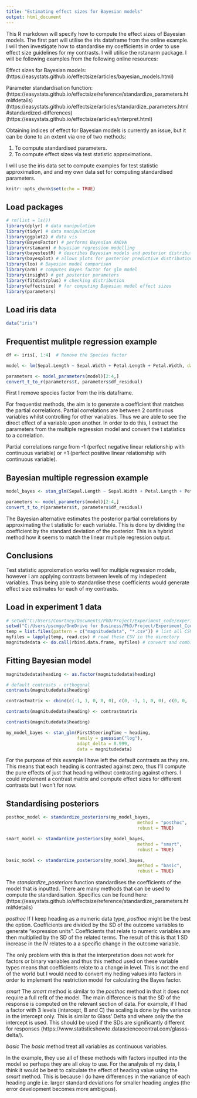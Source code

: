 ```yaml
---
title: "Estimating effect sizes for Bayesian models"
output: html_document
---
```


This R markdown will specify how to compute the effect sizes of Bayesian models. The first part will utilise the iris dataframe from the online example. I will then investigate how to standardise my coefficients in order to use effect size guidelines for my contrasts. I will utilise the rstanarm package. I will be following examples from the following online resources:

Effect sizes for Bayesian models:
(https://easystats.github.io/effectsize/articles/bayesian_models.html)

Parameter standardisation function:
(https://easystats.github.io/effectsize/reference/standardize_parameters.html#details)
(https://easystats.github.io/effectsize/articles/standardize_parameters.html#standardized-differences)
(https://easystats.github.io/effectsize/articles/interpret.html)


Obtaining indices of effect for Bayesian models is currently an issue, but it can be done to an extent via one of two methods:

1) To compute standardised parameters.
2) To compute effect sizes via test statistic approximations.

I will use the iris data set to compute examples for test statistic approximation, and and my own data set for computing standardised parameters.

```r
knitr::opts_chunk$set(echo = TRUE)
```

## Load packages

```r
# rm(list = ls())
library(dplyr) # data manipulation
library(tidyr) # data manipulation
library(ggplot2) # data vis
library(BayesFactor) # performs Bayesian ANOVA
library(rstanarm) # bayesian regression modelling
library(bayestestR) # describes Bayesian models and posterior distributions
library(bayesplot) # allows plots for posterior predictive distributions
library(loo) # Bayesian model comparison
library(arm) # computes Bayes factor for glm model
library(insight) # get posterior parameters 
library(fitdistrplus) # checking distribution
library(effectsize) # for computing Bayesian model effect sizes 
library(parameters)
```

## Load iris data

```r
data("iris")
```

## Frequentist mulitple regression example

```r
df <- iris[, 1:4]  # Remove the Species factor

model <- lm(Sepal.Length ~ Sepal.Width + Petal.Length + Petal.Width, data = df) 

parameters <- model_parameters(model)[2:4,]
convert_t_to_r(parameters$t, parameters$df_residual)
```
First I remove species factor from the iris dataframe.

For frequentist methods, the aim is to generate a coefficient that matches the partial correlations. Partial correlations are between 2 continuous variables whilst controlling for other variables. Thus we are able to see the direct effect of a variable upon another. In order to do this, I extract the parameters from the multiple regression model and convert the t statistics to a correlation.

Partial correlations range from -1 (perfect negative linear relationship with continuous variable) or +1 (perfect positive linear relationship with continuous variable). 

## Bayesian multiple regression example

```r
model_bayes <- stan_glm(Sepal.Length ~ Sepal.Width + Petal.Length + Petal.Width, data = df)

parameters <- model_parameters(model)[2:4,]
convert_t_to_r(parameters$t, parameters$df_residual)
```

The Bayesian alternative estimates the posterior partial correlations by approximating the t statistic for each variable. This is done by dividing the coefficient by the standard deviation of the posterior. This is a hybrid method how it seems to match the linear multiple regression output.

## Conclusions

Test statistic approixmation works well for multiple regression models, however I am applying contrasts between levels of my indepedent variables. Thus being able to standardise these coefficients would generate effect size estimates for each of my contrasts. 

## Load in experiment 1 data

```r
# setwd("C:/Users/Courtney/Documents/PhD/Project/Experiment_code/experiment_1")
setwd("C:/Users/pscmgo/OneDrive for Business/PhD/Project/Experiment_Code/experiment_1")
temp = list.files(pattern = c("magnitudedata", "*.csv")) # list all CSV files in the directory
myfiles = lapply(temp, read.csv) # read these CSV in the directory
magnitudedata <- do.call(rbind.data.frame, myfiles) # convert and combine the CSV files into dataframe
```

## Fitting Bayesian model

```r
magnitudedata$heading <- as.factor(magnitudedata$heading)

# default contrasts - orthogonal
contrasts(magnitudedata$heading)

contrastmatrix <- cbind(c(-1, 1, 0, 0, 0), c(0, -1, 1, 0, 0), c(0, 0, -1, 1, 0), c(0, 0, 0, -1, 1))

contrasts(magnitudedata$heading) <- contrastmatrix

contrasts(magnitudedata$heading)

my_model_bayes <- stan_glm(FirstSteeringTime ~ heading,
                           family = gaussian("log"),
                           adapt_delta = 0.999,
                           data = magnitudedata)
```

For the purpose of this example I have left the default contrasts as they are. This means that each heading is contrasted against zero, thus I'll compute the pure effects of just that heading without contrasting against others. I could implement a contrast matrix and compute effect sizes for different contrasts but I won't for now. 

## Standardising posteriors

```r
posthoc_model <- standardize_posteriors(my_model_bayes,
                                                  method = "posthoc",
                                                  robust = TRUE)

smart_model <- standardize_posteriors(my_model_bayes,
                                                  method = "smart",
                                                  robust = TRUE)

basic_model <- standardize_posteriors(my_model_bayes,
                                                  method = "basic",
                                                  robust = TRUE)
```

The *standardize_posteriors* function standardises the coefficients of the model that is inputted. There are many methods that can be used to compute the standardisation. Specifics can be found here:
(https://easystats.github.io/effectsize/reference/standardize_parameters.html#details)

*posthoc*
If I keep heading as a numeric data type, *posthoc* might be the best the option. Coefficients are divided by the SD of the outcome variables to generate "expression units". Coefficients that relate to numeric variables are then multiplied by the SD of the related terms. The result of this is that 1 SD increase in the IV relates to a a specific change in the outcome variable. 

The only problem with this is that the interpretation does not work for factors or binary variables and thus this method used on these variable types means that coefficients relate to a change in level. This is not the end of the world but I would need to convert my heding values into factors in order to implement the restriction model for calculating the Bayes factor. 

*smart*
The *smart* method is similar to the *posthoc* method in that it does not require a full refit of the model. The main difference is that the SD of the response is computed on the relevant section of data. For example, if I had a factor with 3 levels (intercept, B and C) the scaling is done by the variance in the intercept only. This is similar to Glass' Delta and where only the the intercept is used. This should be used if the SDs are significantly different for responses (https://www.statisticshowto.datasciencecentral.com/glasss-delta/).

*basic*
The *basic* method treat all variables as continuous variables. 

In the example, they use all of these methods with factors inputted into the model so perhaps they are all okay to use. For the analysis of my data, I think it would be best to calculate the effect of heading value using the *smart* method. This is because I do have differences in the variance of each heading angle i.e. larger standard deviations for smaller heading angles (the error development becomes more ambigous).



